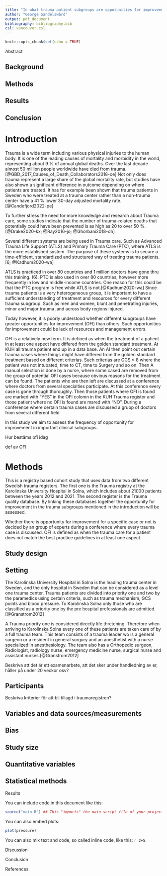```yaml
---
title: "In what trauma patient subgroups are oppotunities for improvement most frequent?"
author: "George Sandelswärd"
output: pdf_document
bibliography: bibliography.bib
csl: vancouver.csl
---
```

<!--Notera i texten ovan att du kan ändra exv html_document till pdf_document. När du sedan trycker på knit så skapas ett pdf document istället. Fyll även i Title. Rmarkdown kommer formatera detta till ett snyggt dokument när du trycker knit -->
```r
knitr::opts_chunk$set(echo = TRUE)
```

<!-- This is an R Markdown document. Markdown is a simple formatting
syntax for authoring HTML, PDF, and MS Word documents. For more
details on using R Markdown see http://rmarkdown.rstudio.com -->

<!-- This is a comment and will not be present in the compiled
document. Try "knitting" this document by clicking the knit button up
to the left, or by running `rmarkdown::render("manuscript.Rmd")` in
the console and you should only see headings -->

<!-- Structure and most comments are from the Strengthening the
reporting of observational studies in epidemiology (STROBE) statement,
see https://www.strobe-statement.org/. For more explanations see the
paper Strengthening the Reporting of Observational Studies in
Epidemiology (STROBE):explanation and elaboration.  -->

<!-- Indicate the study’s design with a commonly used term in the
title, for example: "Associations between resuscitation interventions
and opportunities for improvement in adult trauma patients: A cohort
study" -->

Abstract


<!-- Provide in the abstract an informative and balanced summary of
what was done and what was found. Not more than 300 words. -->

Background
----------

Methods
-------

Results
-------

Conclusion
----------
<!-- Mycket bra! Du är igång! Generellt så kan det vara önskvärt med ytterligare källor/stycke. 
Fokus på en röd tråd, något i stil med detta: Varför är trauma ett problem -> Preventable deaths och Preventable errors/OFI ->Trauma systems inkluderat multidisciplinära konferanser för att förbättra vård  -> Vad vet vi och vad vet vi inte om subgrupperna? -> Vad är vårt aim.
--> 
Introduction
=====
<!-- Notera att jag la till ==== under Introduction, detta kommer tillse att Introduction blir formaterat som en rubrik när du sedan "knitar", alltså gör om ditt dokument till PDF/DOC osv. Googla/youtuba Rmarkdown för ytterligare knep/knåp. -->

Trauma is a wide term including various physical injuries to the human body. 
It is one of the leading causes of mortality and morbidity in the world, 
representing about 9 % of annual global deaths. Over the last decade almost 
50 million people worldwide have died from trauma.[@GBD_2017_Causes_of_Death_Collaborators2018-oe]
<!-- Se kommentaren gällande källhänvisning: istället för (1) bör det stå [@exampleKey9999]. Kolla i din bibliography fil -->
Not only does trauma represent a large share of the global mortality rate, but studies 
have also shown a significant difference in outcome depending on where patients are
treated. It has for example been shown that trauma patients in Sweden who were 
treated at a trauma center rather than a non-trauma center have a 41 % lower 
30-day adjusted mortality rate<!--Compared to?-->. [@Candefjord2022-pe] 

To further stress the need for more knowledge and research about Trauma care,
some studies indicate that the number of trauma-related deaths that
potentially could have been prevented is as high as 20 to over 50 %. [@Drake2020-kx; @Ray2016-jo; @Ghorbani2018-dh] <!-- Jag skulle lägga till ytterligare meningar här  -->

Several different systems are being used in Trauma care. 
Such as Advanced Trauma Life Support (ATLS) and Primary Trauma Care (PTC), 
where ATLS is the more established system. The purpose of these systems is to 
secure a time-efficient, standardized and structured way of treating trauma 
patients.[6; @Kadhum2020-wa]

ATLS is practiced in over 80 countries and 1 million doctors have gone thru 
this training.  (6). PTC is also used in over 80 countries, however more 
frequently in low and middle-income countries. One reason for this could be that 
the PTC program is free while ATLS is not.[@Kadhum2020-wa]
<!-- Du kan absolut prata om ATLS men kanske främst då i din KI uppsats. Då som ett exempel på potentiell utbildningsinsats. Evidensen för ATLS är inte 100%, Martin har bla fått stort anslag för att undersöka detta.

mitt förslag är istället att fokusera på kvalitetsarbeten mer riktade mot systemen i stort exv MoM-konferanser -->
Since trauma patients is a very heterogeneous group, it is important to have a 
sufficient understanding of treatment and resources for every different trauma 
subgroup. Such as men and women, blunt and penetrating injuries, minor and major 
trauma ,and across body regions injured. <!--Sant, behöver dock källa. Jag skulle också lägga detta mot slutet i introduktionen för att tydligt kunna knyta ann till ditt aim. -->

Today however, it is poorly understood whether different subgroups have greater 
opportunities for improvement (OFI) than others. Such opportunities for improvement 
could be lack of resources and management errors. <!-- ge vanliga exempel, se exv: 

@article{OReilly2013,
  title =	 {Opportunities for improvement in the management of
patients who die from haemorrhage after trauma},
  volume =	 {100},
  ISSN =	 {1365-2168},
  url =		 {http://dx.doi.org/10.1002/bjs.9096},
  DOI =		 {10.1002/bjs.9096},
  number =	 {6},
  journal =	 {British Journal of Surgery},
  publisher =	 {Oxford University Press (OUP)},
  author =	 {O’Reilly, D and Mahendran, K and West, A and
Shirley, P and Walsh, M and Tai, N},
  year =	 {2013},
  month =	 {Mar},
  pages =	 {749–755},
  file = {[[file:~/projects/bibliography/papers/OReilly2013.pdf]]}
} -->

OFI is a relatively new term. It is defined as when the treatment of a patient in at least one aspect have differed from the golden standard treatment. At KUH all trauma patient end up in a data base. An AI <!-- Inte AI än iaf ;) utan audit filters. -->then point out certain trauma cases where things might have differed from the golden standard treatment based on different criterias. Such criterias are GCS ≤ 8 where the patient was not intubated, time to CT, time to Surgery and so on. Then A manual selection is done by a nurse, where some cased are removed from the group of potential OFI cases because obvious reasons for the treatment can be found. The patients who are then left are discussed at a conference where doctors from several specialties participate. At this conference every case is gone through thoroughly. Then those patients where OFI is found are marked with "YES" in the OFI colomn in the KUH Trauma register and those patient where no OFI is found are mared with "NO".
<!--Stora delar av det du skriver ovan hör hemma i metoddelen. Se Elias och Husseins arbeten -->
During a conference where certain trauma cases are discussed a gruop of doctors from several different field 

In this study we aim to assess the frequency of opportunity for improvement in
important clinical subgroups. 

Hur bestäms ofi idag

def av OFI
<!--Se tidigare arbeten -->


<!-- Explain the scientific background and rationale for the
investigation being reported. End by stating the aim or specific
objectives, including any prespecified hypotheses. The introduction
should not be longer than 1-1.5 pages, typically 4-5 paragraphs, each
6-8 lines long. Support every statement with a citation You can cite document here like this [@exampleKey9999]. Open the file
bibliography.bib to learn more. -->



Methods
=====

This is a registry based cohort study that uses data from two different Swedish
trauma registers. The first one is the Trauma registry at the Karolinska 
University Hospital in Solna, which includes about 21000 patients between the 
years 2012 and 2021. The second register is the Trauma quality database. By 
linking these databases together the opportunity for improvement in the trauma 
subgroups mentioned in the introduction will be assessed.

Whether there is opportunity for improvement for a specific case or not is decided by an group of experts during a conference where every trauma case is discussed. OFI is defined as when the trauma care for a patient does not match the best practice guidelines in at least one aspect.

Study design
------------

<!-- Present key elements of study design -->

Setting
-------

The Karolinska University Hospital in Solna is the leading trauma center in Sweden, and the only hospital in Sweden that can be considered as a level one trauma center. Trauma patients are divided into priority one and two by the paramedics using certain criteria, such as trauma mechanism, GCS points and blood pressure. To Karolinska Solna only those who are classified as a priority one by the pre hospital professionals are admitted. [@Granstrom2012]

A Trauma priority one is considered directly life thretening. Therefore when arriving to Karolinska Solna every one of these patients are taken care of by a full trauma team. This team consists of a trauma leader wo is a general surgeon or a resident in general surgury and an anesthetist with a nurse specialized in anesthesiology. The team also has a Orthopedic surgeon, Radiologist, radiology nurse, emergency medicine nurse, surgical nurse and assistant nurses.[@Granstrom2012]


Beskriva att det är ett examenarbete, att det sker under handledning av er, håller på under 20 veckor osv? <!--Nej det behöver du inte göra-->


<!-- Describe the setting, locations, and relevant dates, including
periods of recruitment, exposure, follow-up, and data collection -->

Participants
------------


Beskriva kriterier för att bli tillagd i traumaregistren?
<!-- Cohort study: Give the eligibility criteria, and the sources and
methods of selection of participants. Describe methods of
follow-up. For matched studies, give matching criteria and number of
exposed and unexposed -->

<!-- Case-control study: Give the eligibility criteria, and the
sources and + methods of case ascertainment and control
selection. Give the rationale for the choice of cases and
controls. For matched studies, give matching criteria and the number
of controls per case -->

<!-- Cross-sectional study: Give the eligibility criteria, and the
sources and methods of selection of participants -->

Variables and data sources/measurements
---------------------------------------

<!-- Clearly define all outcomes, exposures, predictors, potential
confounders, and effect modifiers. Give diagnostic criteria, if
applicable. For each variable of interest, give sources of data and
details of methods of assessment (measurement). Describe comparability
of assessment methods if there is more than one group -->

Bias 
----

<!-- Describe any efforts to address potential sources of bias -->

Study size 
----------

<!-- Explain how the study size was arrived at -->

Quantitative variables
----------------------

<!-- Explain how quantitative variables were handled in the
analyses. If applicable, describe which groupings were chosen and why
-->

Statistical methods
-------------------

<!-- 

(a) Describe all statistical methods, including those used to control
for confounding

(b) Describe any methods used to examine subgroups and interactions

(c) Explain how missing data were addressed 

(d) 

Cohort study: If applicable, explain how loss to follow-up was addressed 

Case-control study:If applicable, explain how matching of cases and
controls was addressed

Cross-sectional study: If applicable, describe analytical methods
taking account of sampling strategy

(e) Describe any sensitivity analyses
-->

Results


<!-- 

Participants
------------

(a) Report numbers of individuals at each stage of study—eg numbers
potentially eligible, examined for eligibility, confirmed eligible,
included in the study, completing follow-up, and analysed

(b) Give reasons for non-participation at each stage

(c) Consider use of a flow diagram

Descriptive data
----------------

(a) Give characteristics of study participants (eg demographic,
clinical, social) and information on exposures and potential
confounders

(b) Indicate number of participants with missing data for each
variable of interest

(c) Cohort study — Summarise follow-up time (eg, average and total
amount)

Outcome data
------------

Cohort study — Report numbers of outcome events or summary measures
over time

Case-control study — Report numbers in each exposure category, or
summary measures of exposure

Cross-sectional study — Report numbers of outcome events or summary
measures

Main results
------------

(a) Give unadjusted estimates and, if applicable, confounder-adjusted
estimates and their precision (eg, 95% confidence interval). Make
clear which confounders were adjusted for and why they were included

(b) Report category boundaries when continuous variables were
categorized

(c) If relevant, consider translating estimates of relative risk into
absolute risk for a meaningful time period

Other analyses 
--------------

Report other analyses done—eg analyses of subgroups and interactions,
and sensitivity analyses 
-->

You can include code in this document like this:

```r
source("main.R") ## This "imports" the main script file of your project and run any code in it
```

You can also embed plots:

```r
plot(pressure)
```

You can also mix text and code, so called inline code, like this: `r 2+5`.

Discussion


<!--

Key results
-----------
Summarise key results with reference to study objectives

Limitations
-----------

Discuss limitations of the study, taking into account sources of
potential bias or imprecision.  Discuss both direction and magnitude
of any potential bias

Interpretation
--------------

Give a cautious overall interpretation of results considering
objectives, limitations, multiplicity of analyses, results from
similar studies, and other relevant evidence

Generalisability
----------------

Discuss the generalisability (external validity) of the study results

-->

Conclusion


<!-- Give a short conclusion, corresponding to the aim -->

References


<!-- Do not edit by hand, references will be inserted and formatted automatically once you knit this document -->
